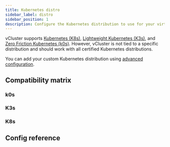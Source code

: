 ```yaml
---
title: Kubernetes distro
sidebar_label: distro
sidebar_position: 1
description: Configure the Kubernetes distribution to use for your virtual cluster.
---
```



<DefaultDistroNote/>

vCluster supports [Kubernetes (K8s)](https://kubernetes.io/), [Lightweight Kubernetes (K3s)](https://k3s.io), and [Zero Friction Kubernetes (k0s)](https://k0sproject.io/). However, vCluster is not tied to a specific distribution and should work with all certified Kubernetes distributions.

You can add your custom Kubernetes distribution using [advanced configuration](/vcluster/vcluster-yaml/control-plane/deployment/advanced/README.mdx).

## Compatibility matrix

### k0s

<K0sCompat/>

### K3s

<K3sCompat/>

### K8s

<K8sCompat/>


## Config reference

<Distro/>


